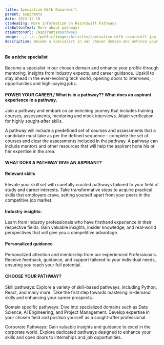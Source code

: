 ```yaml
---
title: Specialize With Razorswift
parent: aspirants
date: 2023-12-10
ctaHeading: More information on RazorSwift Pathways
ctaButtonText: More about pathways
ctaButtonUrl: /aspirants#pathways
image: ../../../public/images/Articles/specialise-with-razorswift.jpg
description: Become a specialist in our chosen domain and enhance your profile through mentoring, insights from industry expects, and career guidance.
---
```


#### Be a niche specialist

Become a specialist in our chosen domain and enhance your profile through mentoring, insights from industry expects, and career guidance. Upskill to stay ahead in the ever-evolving tech world, opening doors to interviews, opportunities and high-paying jobs.

#### POWER YOUR CAREER / What is in a pathway?? What does an aspirant experience in a pathway.

Join a pathway and embark on an enriching journey that includes training courses, assessments, mentoring and mock interviews. Attain verification for highly sought-after skills.

A pathway will include a predefined set of courses and assessments that a candidate must take as per the defined sequence – complete the set of courses and clear the assessments included in the pathway. A pathway can include mentors and other resources that will help the aspirant hone his or her expertise in the area.

#### WHAT DOES A PATHWAY GIVE AN ASPIRANT?

#### Relevant skills

Elevate your skill set with carefully curated pathways tailored to your field of study and career interests. Take transformative steps to acquire practical skills that employers crave, setting yourself apart from your peers in the competitive job market.

#### Industry insights:

Learn from industry professionals who have firsthand experience in their respective fields. Gain valuable insights, insider knowledge, and real-world perspectives that will give you a competitive advantage.

#### Personalized guidance

Personalized attention and mentorship from our experienced Professionals. Receive feedback, guidance, and support tailored to your individual needs, ensuring you reach your full potential.

#### CHOOSE YOUR PATHWAY?

Skill pathways:
Explore a variety of skill-based pathways, including Python, React, and many more. Take the first step towards mastering in-demand skills and enhancing your career prospects.

Domain specific pathways:
Dive into specialized domains such as Data Science, AI Engineering, and Project Management. Develop expertise in your chosen field and position yourself as a sought-after professional.

Corporate Pathways:
Gain valuable insights and guidance to excel in the corporate world. Explore dedicated pathways designed to enhance your skills and open doors to internships and job opportunities.
